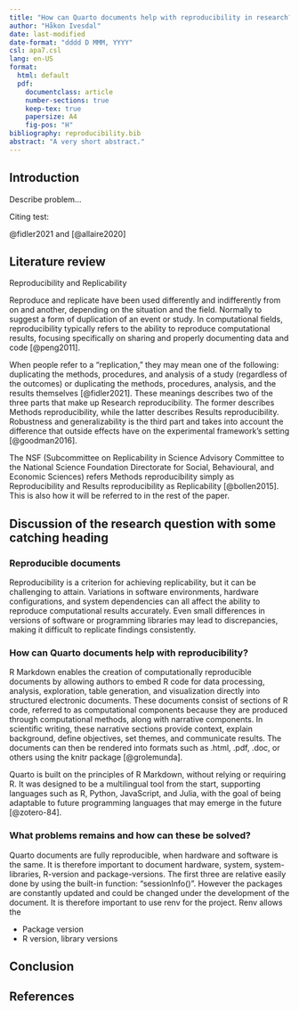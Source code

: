```yaml
---
title: "How can Quarto documents help with reproducibility in research?"
author: "Håkon Ivesdal"
date: last-modified
date-format: "dddd D MMM, YYYY"
csl: apa7.csl
lang: en-US
format:
  html: default
  pdf:
    documentclass: article
    number-sections: true
    keep-tex: true
    papersize: A4
    fig-pos: "H"
bibliography: reproducibility.bib
abstract: "A very short abstract."
---
```


## Introduction

Describe problem...

Citing test:

@fidler2021 and [@allaire2020]

## Literature review

Reproducibility and Replicability

Reproduce and replicate have been used differently and indifferently from on and another, depending on the situation and the field.
Normally to suggest a form of duplication of an event or study.
In computational fields, reproducibility typically refers to the ability to reproduce computational results, focusing specifically on sharing and properly documenting data and code [@peng2011].

When people refer to a "replication," they may mean one of the following: duplicating the methods, procedures, and analysis of a study (regardless of the outcomes) or duplicating the methods, procedures, analysis, and the results themselves [@fidler2021].
These meanings describes two of the three parts that make up Research reproducibility.
The former describes Methods reproducibility, while the latter describes Results reproducibility.
Robustness and generalizability is the third part and takes into account the difference that outside effects have on the experimental framework's setting [@goodman2016].

The NSF (Subcommittee on Replicability in Science Advisory Committee to the National Science Foundation Directorate for Social, Behavioural, and Economic Sciences) refers Methods reproducibility simply as Reproducibility and Results reproducibility as Replicability [@bollen2015].
This is also how it will be referred to in the rest of the paper.

## Discussion of the research question with some catching heading

### Reproducible documents

Reproducibility is a criterion for achieving replicability, but it can be challenging to attain.
Variations in software environments, hardware configurations, and system dependencies can all affect the ability to reproduce computational results accurately.
Even small differences in versions of software or programming libraries may lead to discrepancies, making it difficult to replicate findings consistently.

### How can Quarto documents help with reproducibility?

R Markdown enables the creation of computationally reproducible documents by allowing authors to embed R code for data processing, analysis, exploration, table generation, and visualization directly into structured electronic documents.
These documents consist of sections of R code, referred to as computational components because they are produced through computational methods, along with narrative components.
In scientific writing, these narrative sections provide context, explain background, define objectives, set themes, and communicate results.
The documents can then be rendered into formats such as .html, .pdf, .doc, or others using the knitr package [@grolemunda].

Quarto is built on the principles of R Markdown, without relying or requiring R.
It was designed to be a multilingual tool from the start, supporting languages such as R, Python, JavaScript, and Julia, with the goal of being adaptable to future programming languages that may emerge in the future [@zotero-84].

### What problems remains and how can these be solved?

Quarto documents are fully reproducible, when hardware and software is the same.
It is therefore important to document hardware, system, system-libraries, R-version and package-versions.
The first three are relative easily done by using the built-in function: "sessionInfo()".
However the packages are constantly updated and could be changed under the development of the document.
It is therefore important to use renv for the project.
Renv allows the

-   Package version
-   R version, library versions

## Conclusion

## References
